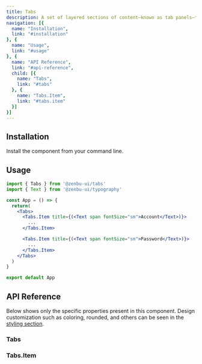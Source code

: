 ```yaml
---
title: Tabs
description: A set of layered sections of content—known as tab panels—that are displayed one at a time.
navigation: [{
  name: "Installation",
  link: "#installation"
}, {
  name: "Usage",
  link: "#usage"
}, {
  name: "API Reference",
  link: "#api-reference",
  child: [{
    name: "Tabs",
    link: "#tabs"
  }, {
    name: "Tabs.Item",
    link: "#tabs.item"
  }]
}]
---
```


<PreviewTabs />

## Installation
Install the component from your command line.

<NpmInstall packageName="@zenbu-ui/tabs" />

## Usage

```jsx
import { Tabs } from '@zenbu-ui/tabs'
import { Text } from '@zenbu-ui/typography'

const App = () => {
  return(
    <Tabs>
      <Tabs.Item title={(<Text span fontSize="sm">Account</Text>)}>
        ...
      </Tabs.Item>

      <Tabs.Item title={(<Text span fontSize="sm">Password</Text>)}>
        ...
      </Tabs.Item>
    </Tabs>
  )
}

export default App
```

## API Reference
Below shows only the specific properties present in this component. Design customization such as coloring, rounded, and others can be seen in the [styling section](/docs/styling).

### Tabs
<TabsProps />

### Tabs.Item
<TabsItemProps />
